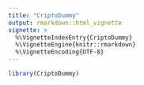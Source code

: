 ```yaml
---
title: "CriptoDummy"
output: rmarkdown::html_vignette
vignette: >
  %\VignetteIndexEntry{CriptoDummy}
  %\VignetteEngine{knitr::rmarkdown}
  %\VignetteEncoding{UTF-8}
---
```



```r
library(CriptoDummy)
```
